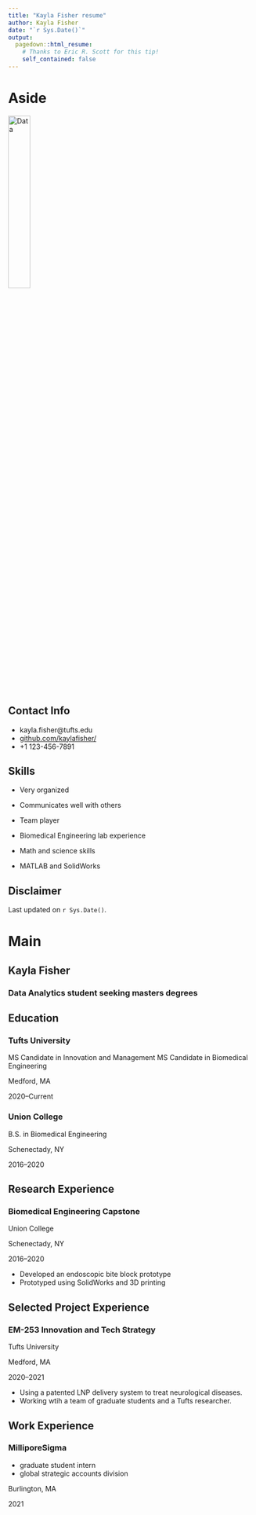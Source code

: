 ---
title: "Kayla Fisher resume"
author: Kayla Fisher
date: "`r Sys.Date()`"
output:
  pagedown::html_resume:
    # Thanks to Eric R. Scott for this tip! 
    self_contained: false
---

Aside
================================================================================


![Data](data_icon.png){width=30%}
<!-- ![Data](`r here::here("data_icon.png")`) -->



Contact Info {#contact}
--------------------------------------------------------------------------------

- <i class="fa fa-envelope"></i>kayla.fisher@tufts.edu
- <i class="fa fa-github"></i> [github.com/kaylafisher/](https://github.com/kylemonahan/)
- <i class="fa fa-phone"></i> +1 123-456-7891


Skills {#skills}
--------------------------------------------------------------------------------

- Very organized

- Communicates well with others

- Team player

- Biomedical Engineering lab experience

- Math and science skills

- MATLAB and SolidWorks


Disclaimer {#disclaimer}
--------------------------------------------------------------------------------

<!--This resume was made with the R package [**pagedown**](https://github.com/rstudio/pagedown).-->

Last updated on `r Sys.Date()`.



Main
================================================================================

Kayla Fisher {#title}
--------------------------------------------------------------------------------

### Data Analytics student seeking masters degrees


Education {data-icon=graduation-cap data-concise=true}
--------------------------------------------------------------------------------

### Tufts University

MS Candidate in Innovation and Management
MS Candidate in Biomedical Engineering

Medford, MA

2020--Current


### Union College

B.S. in Biomedical Engineering

Schenectady, NY 

2016--2020



Research Experience {data-icon=flask}
--------------------------------------------------------------------------------

### Biomedical Engineering Capstone

Union College

Schenectady, NY

2016--2020

- Developed an endoscopic bite block prototype 
- Prototyped using SolidWorks and 3D printing



Selected Project Experience {data-icon=chalkboard-teacher}
--------------------------------------------------------------------------------

### EM-253 Innovation and Tech Strategy 

Tufts University

Medford, MA

2020--2021

<!--::: concise-->
- Using a patented LNP delivery system to treat neurological diseases.
- Working wtih a team of graduate students and a Tufts researcher.
<!--:::-->



Work Experience {data-icon=comment-alt}
--------------------------------------------------------------------------------
### MilliporeSigma

- graduate student intern
- global strategic accounts division

Burlington, MA

2021
